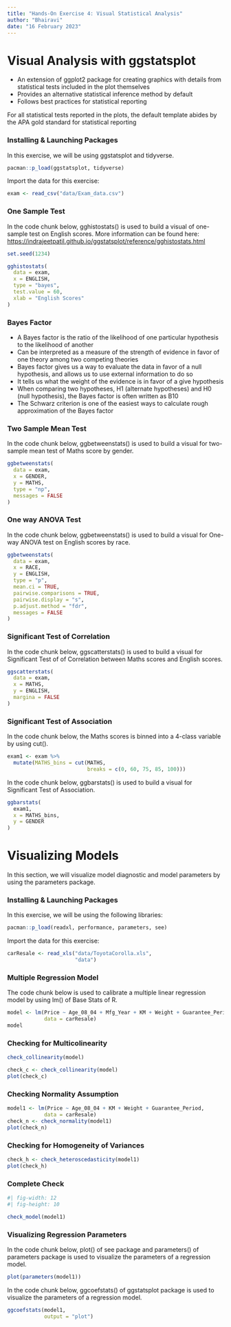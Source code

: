 ```yaml
---
title: "Hands-On Exercise 4: Visual Statistical Analysis"
author: "Bhairavi"
date: "16 February 2023"
---
```


# Visual Analysis with ggstatsplot

-   An extension of ggplot2 package for creating graphics with details from statistical tests included in the plot themselves
-   Provides an alternative statistical inference method by default
-   Follows best practices for statistical reporting

For all statistical tests reported in the plots, the default template abides by the APA gold standard for statistical reporting

### Installing & Launching Packages

In this exercise, we will be using ggstatsplot and tidyverse.

```r
pacman::p_load(ggstatsplot, tidyverse)
```

Import the data for this exercise:

```r
exam <- read_csv("data/Exam_data.csv")
```

### One Sample Test

In the code chunk below, gghistostats() is used to build a visual of one-sample test on English scores. More information can be found here: <https://indrajeetpatil.github.io/ggstatsplot/reference/gghistostats.html>

```r
set.seed(1234)

gghistostats(
  data = exam,
  x = ENGLISH,
  type = "bayes",
  test.value = 60,
  xlab = "English Scores"
)
```

### Bayes Factor

-   A Bayes factor is the ratio of the likelihood of one particular hypothesis to the likelihood of another
-   Can be interpreted as a measure of the strength of evidence in favor of one theory among two competing theories
-   Bayes factor gives us a way to evaluate the data in favor of a null hypothesis, and allows us to use external information to do so
-   It tells us what the weight of the evidence is in favor of a give hypothesis
-   When comparing two hypotheses, H1 (alternate hypotheses) and H0 (null hypothesis), the Bayes factor is often written as B10
-   The Schwarz criterion is one of the easiest ways to calculate rough approximation of the Bayes factor

### Two Sample Mean Test

In the code chunk below, ggbetweenstats() is used to build a visual for two-sample mean test of Maths score by gender.

```r
ggbetweenstats(
  data = exam,
  x = GENDER,
  y = MATHS,
  type = "np",
  messages = FALSE
)
```

### One way ANOVA Test

In the code chunk below, ggbetweenstats() is used to build a visual for One-way ANOVA test on English scores by race.

```r
ggbetweenstats(
  data = exam,
  x = RACE,
  y = ENGLISH,
  type = "p",
  mean.ci = TRUE,
  pairwise.comparisons = TRUE,
  pairwise.display = "s",
  p.adjust.method = "fdr",
  messages = FALSE
)
```

### Significant Test of Correlation

In the code chunk below, ggscatterstats() is used to build a visual for Significant Test of of Correlation between Maths scores and English scores.

```r
ggscatterstats(
  data = exam,
  x = MATHS,
  y = ENGLISH,
  margina = FALSE
)
```

### Significant Test of Association

In the code chunk below, the Maths scores is binned into a 4-class variable by using cut().

```r
exam1 <- exam %>%
  mutate(MATHS_bins = cut(MATHS,
                          breaks = c(0, 60, 75, 85, 100)))
```

In the code chunk below, ggbarstats() is used to build a visual for Significant Test of Association.

```r
ggbarstats(
  exam1, 
  x = MATHS_bins,
  y = GENDER
)
```

# Visualizing Models

In this section, we will visualize model diagnostic and model parameters by using the parameters package.

### Installing & Launching Packages

In this exercise, we will be using the following libraries:

```r
pacman::p_load(readxl, performance, parameters, see)
```

Import the data for this exercise:

```r
carResale <- read_xls("data/ToyotaCorolla.xls",
                      "data")
```

### Multiple Regression Model

The code chunk below is used to calibrate a multiple linear regression model by using lm() of Base Stats of R.

```r
model <- lm(Price ~ Age_08_04 + Mfg_Year + KM + Weight + Guarantee_Period,
            data = carResale)
model
```

### Checking for Multicolinearity

```r
check_collinearity(model)
```

```r
check_c <- check_collinearity(model)
plot(check_c)
```

### Checking Normality Assumption

```r
model1 <- lm(Price ~ Age_08_04 + KM + Weight + Guarantee_Period,
            data = carResale)
check_n <- check_normality(model1)
plot(check_n)
```

### Checking for Homogeneity of Variances

```r
check_h <- check_heteroscedasticity(model1)
plot(check_h)
```

### Complete Check

```r
#| fig-width: 12
#| fig-height: 10

check_model(model1)
```

### Visualizing Regression Parameters

In the code chunk below, plot() of see package and parameters() of parameters package is used to visualize the parameters of a regression model.

```r
plot(parameters(model1))
```

In the code chunk below, ggcoefstats() of ggstatsplot package is used to visualize the parameters of a regression model.

```r
ggcoefstats(model1,
            output = "plot")
```
